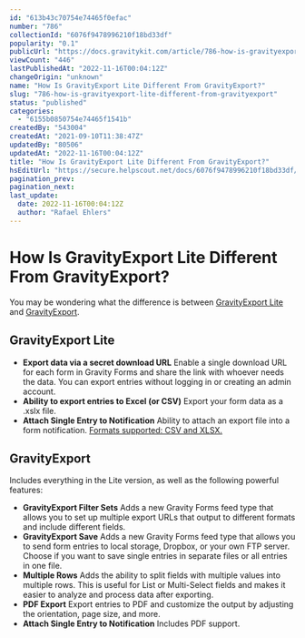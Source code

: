 ```yaml
---
id: "613b43c70754e74465f0efac"
number: "786"
collectionId: "6076f9478996210f18bd33df"
popularity: "0.1"
publicUrl: "https://docs.gravitykit.com/article/786-how-is-gravityexport-lite-different-from-gravityexport"
viewCount: "446"
lastPublishedAt: "2022-11-16T00:04:12Z"
changeOrigin: "unknown"
name: "How Is GravityExport Lite Different From GravityExport?"
slug: "786-how-is-gravityexport-lite-different-from-gravityexport"
status: "published"
categories: 
  - "6155b0850754e74465f1541b"
createdBy: "543004"
createdAt: "2021-09-10T11:38:47Z"
updatedBy: "80506"
updatedAt: "2022-11-16T00:04:12Z"
title: "How Is GravityExport Lite Different From GravityExport?"
hsEditUrl: "https://secure.helpscout.net/docs/6076f9478996210f18bd33df/article/613b43c70754e74465f0efac"
pagination_prev: 
pagination_next: 
last_update:
  date: 2022-11-16T00:04:12Z
  author: "Rafael Ehlers"
---
```


# How Is GravityExport Lite Different From GravityExport?

You may be wondering what the difference is between [GravityExport Lite](https://wordpress.org/plugins/gf-entries-in-excel/) and [GravityExport](https://www.gravitykit.com/extensions/gravityexport/).

## GravityExport Lite

- **Export data via a secret download URL** Enable a single download URL for each form in Gravity Forms and share the link with whoever needs the data. You can export entries without logging in or creating an admin account.
- **Ability to export entries to Excel (or CSV)** Export your form data as a .xslx file.
- **Attach Single Entry to Notification** Ability to attach an export file into a form notification. [Formats supported: CSV and XLSX.](https://docs.gravitykit.com/article/888-attaching-an-entry-export-to-a-notification-using-gravityexport-lite)

## GravityExport

Includes everything in the Lite version, as well as the following powerful features:

- **GravityExport Filter Sets** Adds a new Gravity Forms feed type that allows you to set up multiple export URLs that output to different formats and include different fields.
- **GravityExport Save** Adds a new Gravity Forms feed type that allows you to send form entries to local storage, Dropbox, or your own FTP server. Choose if you want to save single entries in separate files or all entries in one file.
- **Multiple Rows** Adds the ability to split fields with multiple values into multiple rows. This is useful for List or Multi-Select fields and makes it easier to analyze and process data after exporting.
- **PDF Export** Export entries to PDF and customize the output by adjusting the orientation, page size, and more.
- **Attach Single Entry to Notification** Includes PDF support.